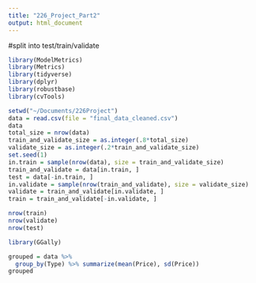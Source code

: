 ```yaml
---
title: "226_Project_Part2"
output: html_document
---
```



#split into test/train/validate
```r
library(ModelMetrics)
library(Metrics)
library(tidyverse)
library(dplyr)
library(robustbase)
library(cvTools)

setwd("~/Documents/226Project")
data = read.csv(file = "final_data_cleaned.csv")
data
total_size = nrow(data)
train_and_validate_size = as.integer(.8*total_size)
validate_size = as.integer(.2*train_and_validate_size)
set.seed(1)
in.train = sample(nrow(data), size = train_and_validate_size)
train_and_validate = data[in.train, ]
test = data[-in.train, ]
in.validate = sample(nrow(train_and_validate), size = validate_size)
validate = train_and_validate[in.validate, ]
train = train_and_validate[-in.validate, ]

nrow(train)
nrow(validate)
nrow(test)
```

```r
library(GGally)

grouped = data %>%
  group_by(Type) %>% summarize(mean(Price), sd(Price))
grouped
```


